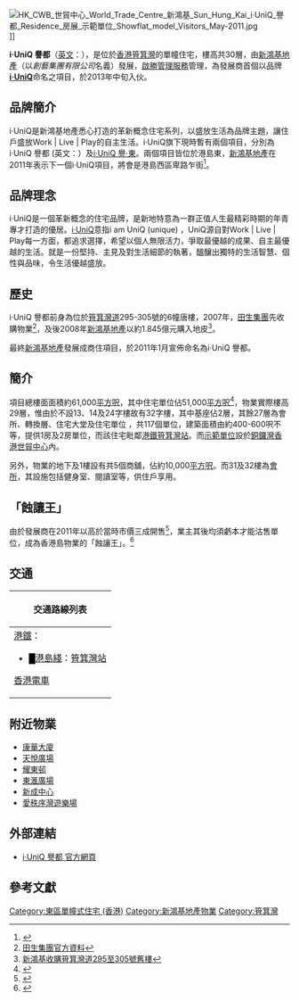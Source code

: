 {{Infobox_housinghk 
| name = i·UniQ 譽都<br/>i·UniQ Residence
| logo= [[File:I.UniQ_Residence.jpg|150px]]
| photo = I·UniQ Residence (sky blue version).jpg 
| phototitle = 
| address= [[香港|香港]][[筲箕灣|筲箕灣]][[筲箕灣道|筲箕灣道]]305號
| lot= 筲箕灣內地段第517號A分段餘段
| developer= [[新鴻基地產|新鴻基地產]]
| manager= 
| use = 住宅、商場
| blocknumber = 1
| floor_area = 61,000[[平方呎|平方呎]]
| floornumber = 住宅：24層
| yearofcompletion = 2013年中旬
| former = 6幢唐樓
| facilities = 會所、空中花園
| website = [http://www.iuniq.com.hk/ 官方網頁]
}}

[[File:HK_CWB_世貿中心_World_Trade_Centre_新鴻基_Sun_Hung_Kai_i·UniQ_譽都_Residence_房展_示範單位_Showflat_model_Visitors_May-2011.jpg|thumb]]]]

'''i·UniQ 譽都'''（[[英文|英文]]：{{lang|en|'''i·UniQ Residence'''}}），是位於[[香港|香港]][[筲箕灣|筲箕灣]]的單幢住宅，樓高共30層，由[[新鴻基地產|新鴻基地產]]（以''創藝集團有限公司''名義）發展，[[啟勝管理服務|啟勝管理服務]]管理，為發展商首個以品牌'''[[i·UniQ|i·UniQ]]'''命名之項目，於2013年中旬入伙。

==  品牌簡介 ==
i·UniQ是新鴻基地產悉心打造的革新概念住宅系列，以盛放生活為品牌主題，讓住戶盛放Work | Live | Play的自主生活。i·UniQ旗下現時暫有兩個項目，分別為i·UniQ 譽都 (英文：{{lang|en|'''i·UniQ Residence'''}}）及[[i·UniQ_譽·東|i·UniQ 譽·東]]。兩個項目皆位於港島東，[[新鴻基地產|新鴻基地產]]在2011年表示下一個i·UniQ項目，將會是港島西區卑路乍街<ref>{{Cite web |url=http://the-sun.on.cc/cnt/finance/20110706/00434_005.html?pubdate=20110706 |title=新地譽東傳呎價萬六 -  太陽報新聞 |accessdate=2011-07-14 |archive-date=2020-03-29 |archive-url=https://web.archive.org/web/20200329070433/http://the-sun.on.cc/cnt/finance/20110706/00434_005.html?pubdate=20110706 |dead-url=no }}</ref>。

== 品牌理念 ==
i·UniQ是一個革新概念的住宅品牌，是新地特意為一群正值人生最精彩時期的年青專才打造的優居。[[i·UniQ|i·UniQ]]意指i am UniQ (unique) ，UniQ源自對Work |  Live | Play每一方面，都追求選擇，希望以個人無限活力，爭取最優越的成果、自主最優越的生活。就是一份堅持、主見及對生活細節的執著，醞釀出獨特的生活智慧、個性與品味，令生活優越盛放。

== 歷史 ==
i·UniQ 譽都前身為位於[[筲箕灣道|筲箕灣道]]295-305號的6幢唐樓，2007年，[[田生集團|田生集團]]先收購物業<ref>[http://www.richfieldgroup.hk/project.php?district=1 田生集團官方資料]{{dead link|date=2017年11月 |bot=InternetArchiveBot |fix-attempted=yes }}</ref>，及後2008年[[新鴻基地產|新鴻基地產]]以約1.845億元購入地皮<ref>[http://hk.myblog.yahoo.com/eric19771977/article?mid=1104&fid=-1&action=prev 新鴻基收購筲箕灣道295至305號舊樓]{{Dead link}}</ref>。

最終[[新鴻基地產|新鴻基地產]]發展成商住項目，於2011年1月宣佈命名為i·UniQ 譽都。

== 簡介 ==
項目總樓面面積約61,000[[平方呎|平方呎]]，其中住宅單位佔51,000[[平方呎|平方呎]]<ref>{{Cite web |url=http://www.shkp.com/zh-hk/scripts/about/about_upcoming17.php |title=新鴻基地產官方資料 |accessdate=2011-05-15 |archive-date=2009-08-06 |archive-url=https://web.archive.org/web/20090806070222/http://www.shkp.com/zh-hk/scripts/about/about_upcoming17.php |dead-url=yes }}</ref>，物業實際樓高29層，惟由於不設13、14及24字樓故有32字樓，其中基座佔2層，其餘27層為會所、轉換層、住宅大堂及住宅單位 ，共117個單位，建築面積由約400-600呎不等，提供1房及2房單位，而該住宅毗鄰[[港鐵|港鐵]][[筲箕灣站|筲箕灣站]]。而[[示範單位|示範單位]]設於[[銅鑼灣|銅鑼灣]][[香港世貿中心|香港世貿中心]]內。

另外，物業的地下及1樓設有共5個商舖，佔約10,000[[平方呎|平方呎]]。而31及32樓為[[會所|會所]]，其設施包括健身室、閱讀室等，供住戶享用。

== 「蝕讓王」 ==
由於發展商在2011年以高於當時市價三成開售<ref>{{Cite web |url=http://hk.apple.nextmedia.com/financeestate/art/20151111/19368024 |title=譽都4年勁蝕248萬 |accessdate=2015-12-09 |archive-date=2016-01-14 |archive-url=https://web.archive.org/web/20160114092920/http://hk.apple.nextmedia.com/financeestate/art/20151111/19368024 |dead-url=no }}</ref>，業主其後均須虧本才能沽售單位，成為香港島物業的「蝕讓王」。<ref>{{Cite web |url=http://hk.apple.nextmedia.com/financeestate/art/20151209/19404866 |title=譽都做港島蝕讓王 |accessdate=2015-12-09 |archive-date=2016-03-13 |archive-url=https://web.archive.org/web/20160313134647/http://hk.apple.nextmedia.com/financeestate/art/20151209/19404866 |dead-url=no }}</ref>

== 交通 ==
{| class="mw-collapsible mw-collapsed wikitable" style="background:yellow; margin: 0 auto; width: auto;" 
! 交通路線列表
|-
|
;[[港鐵|港鐵]]：
*<font color="{{港島綫色彩}}">█</font>[[港島綫|港島綫]]：[[筲箕灣站|筲箕灣站]]
;[[香港電車|香港電車]]
{{港島巴士簡單列表|2|2X|8H|9|14|77|81|81A|82|82S|85|85A|99|720|720A|N8|N8X}}
{{過海隧道巴士簡單列表|102|102P|106|106P|110|606|606X|613|682|682A|682B|682P|694|N122}}{{港島專線小巴簡單列表|20|32|50|61|65|65A}}
|}

== 附近物業 ==
* [[康華大廈|康華大廈]]
* [[天悅廣場|天悅廣場]]
* [[耀東邨及興東邨|耀東邨]]
* [[東滙廣場|東滙廣場]]
* [[新成中心|新成中心]]
* [[愛秩序灣遊樂場|愛秩序灣遊樂場]]

==  外部連結 ==
* [http://www.iuniqresidence.com.hk/ i·UniQ 譽都 官方網頁] {{Wayback|url=http://www.iuniqresidence.com.hk/ |date=20200329070500 }}

{{commonscat|I·UniQ 譽都 Residence}}

== 參考文獻 ==
<references/>

{{新鴻基地產}}

[[Category:東區單幢式住宅_(香港)|Category:東區單幢式住宅 (香港)]]
[[Category:新鴻基地產物業|Category:新鴻基地產物業]]
[[Category:筲箕灣|Category:筲箕灣]]